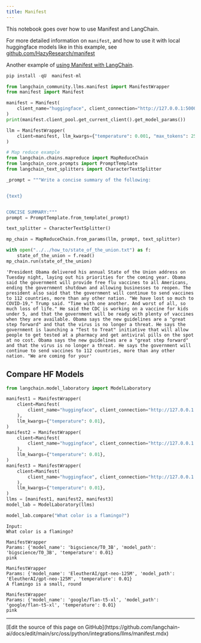 ```yaml
---
title: Manifest
---
```


This notebook goes over how to use Manifest and LangChain.

For more detailed information on `manifest`, and how to use it with local huggingface models like in this example, see [github.com/HazyResearch/manifest](https://github.com/HazyResearch/manifest)

Another example of [using Manifest with LangChain](https://github.com/HazyResearch/manifest/blob/main/examples/langchain_chatgpt.html).

```python
pip install -qU  manifest-ml
```

```python
from langchain_community.llms.manifest import ManifestWrapper
from manifest import Manifest
```

```python
manifest = Manifest(
    client_name="huggingface", client_connection="http://127.0.0.1:5000"
)
print(manifest.client_pool.get_current_client().get_model_params())
```

```python
llm = ManifestWrapper(
    client=manifest, llm_kwargs={"temperature": 0.001, "max_tokens": 256}
)
```

```python
# Map reduce example
from langchain.chains.mapreduce import MapReduceChain
from langchain_core.prompts import PromptTemplate
from langchain_text_splitters import CharacterTextSplitter

_prompt = """Write a concise summary of the following:


{text}


CONCISE SUMMARY:"""
prompt = PromptTemplate.from_template(_prompt)

text_splitter = CharacterTextSplitter()

mp_chain = MapReduceChain.from_params(llm, prompt, text_splitter)
```

```python
with open("../../how_to/state_of_the_union.txt") as f:
    state_of_the_union = f.read()
mp_chain.run(state_of_the_union)
```

```output
'President Obama delivered his annual State of the Union address on Tuesday night, laying out his priorities for the coming year. Obama said the government will provide free flu vaccines to all Americans, ending the government shutdown and allowing businesses to reopen. The president also said that the government will continue to send vaccines to 112 countries, more than any other nation. "We have lost so much to COVID-19," Trump said. "Time with one another. And worst of all, so much loss of life." He said the CDC is working on a vaccine for kids under 5, and that the government will be ready with plenty of vaccines when they are available. Obama says the new guidelines are a "great step forward" and that the virus is no longer a threat. He says the government is launching a "Test to Treat" initiative that will allow people to get tested at a pharmacy and get antiviral pills on the spot at no cost. Obama says the new guidelines are a "great step forward" and that the virus is no longer a threat. He says the government will continue to send vaccines to 112 countries, more than any other nation. "We are coming for your'
```

## Compare HF Models

```python
from langchain.model_laboratory import ModelLaboratory

manifest1 = ManifestWrapper(
    client=Manifest(
        client_name="huggingface", client_connection="http://127.0.0.1:5000"
    ),
    llm_kwargs={"temperature": 0.01},
)
manifest2 = ManifestWrapper(
    client=Manifest(
        client_name="huggingface", client_connection="http://127.0.0.1:5001"
    ),
    llm_kwargs={"temperature": 0.01},
)
manifest3 = ManifestWrapper(
    client=Manifest(
        client_name="huggingface", client_connection="http://127.0.0.1:5002"
    ),
    llm_kwargs={"temperature": 0.01},
)
llms = [manifest1, manifest2, manifest3]
model_lab = ModelLaboratory(llms)
```

```python
model_lab.compare("What color is a flamingo?")
```

```output
Input:
What color is a flamingo?

ManifestWrapper
Params: {'model_name': 'bigscience/T0_3B', 'model_path': 'bigscience/T0_3B', 'temperature': 0.01}
pink

ManifestWrapper
Params: {'model_name': 'EleutherAI/gpt-neo-125M', 'model_path': 'EleutherAI/gpt-neo-125M', 'temperature': 0.01}
A flamingo is a small, round

ManifestWrapper
Params: {'model_name': 'google/flan-t5-xl', 'model_path': 'google/flan-t5-xl', 'temperature': 0.01}
pink
```

---

<Callout icon="pen-to-square" iconType="regular">
  [Edit the source of this page on GitHub](https://github.com/langchain-ai/docs/edit/main/src/oss/python/integrations/llms/manifest.mdx)
</Callout>

